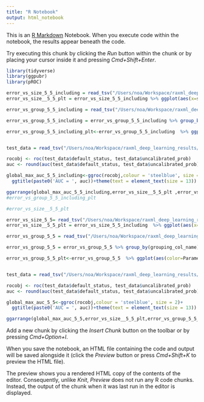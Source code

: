 ```yaml
---
title: "R Notebook"
output: html_notebook
---
```


This is an [R Markdown](http://rmarkdown.rstudio.com) Notebook. When you execute code within the notebook, the results appear beneath the code. 

Try executing this chunk by clicking the *Run* button within the chunk or by placing your cursor inside it and pressing *Cmd+Shift+Enter*. 

```r
library(tidyverse)
library(ggpubr)
library(pROC)
```


```r
error_vs_size_5_5_including = read_tsv("/Users/noa/Workspace/raxml_deep_learning_results/new_grouping_test/Data_for_paper/groups_5_5_100/group_classification_metrics.tsv")
error_vs_size__5_5_plt = error_vs_size_5_5_including %>% ggplot(aes(x=sample_fraction, y = AUC))+geom_line()+ expand_limits(y = 0.5)+xlab("Fraction of training-data")+ theme(text = element_text(size = 13))+ylab("AUC")+geom_point()

error_vs_group_5_5_including = read_tsv("/Users/noa/Workspace/raxml_deep_learning_results/new_grouping_test/Data_for_paper/groups_5_5_100/group_classification_group_metrics.tsv") 

error_vs_group_5_5_including = error_vs_group_5_5_including %>% group_by(grouping_col_name) %>% mutate(rownum = row_number()) %>% mutate(Parameter = case_when(grouping_col_name=="n_seq_group"~"Number of sequences",grouping_col_name=="msa_difficulty_group"~"MSA difficulty",grouping_col_name=="feature_msa_n_loci"~"Number of MSA positions")) %>% ungroup()

error_vs_group_5_5_including_plt<-error_vs_group_5_5_including  %>% ggplot(aes(color=Parameter,x=rownum, y = AUC))+geom_line()+geom_point()+ expand_limits(y = 0.5)+xlab("Quantile")+theme(text = element_text(size = 13))


test_data = read_tsv("/Users/noa/Workspace/raxml_deep_learning_results/new_grouping_test/Data_for_paper/groups_5_5_100/final_performance_on_test.tsv")

rocobj <- roc(test_data$default_status, test_data$uncalibrated_prob)
auc <- round(auc(test_data$default_status, test_data$uncalibrated_prob),3)

global_max_auc_5_5_including<-ggroc(rocobj,colour = 'steelblue', size = 2)+
  ggtitle(paste0('AUC = ', auc))+theme(text = element_text(size = 13))

ggarrange(global_max_auc_5_5_including,error_vs_size__5_5_plt ,error_vs_group_5_5_including_plt, labels = c("A","B","C"), nrow = 2, ncol = 2, legend = "bottom",vjust= 1)
#error_vs_group_5_5_including_plt

#error_vs_size__5_5_plt

```

```r

error_vs_size_5_5= read_tsv("/Users/noa/Workspace/raxml_deep_learning_results/new_grouping_test/Data_for_paper/groups_5_5_partial/group_classification_metrics.tsv")
error_vs_size__5_5_plt = error_vs_size_5_5_including  %>% ggplot(aes(x=sample_fraction, y = AUC))+geom_line()+ expand_limits(y = 0.5)+xlab("Fraction of training-data")+ theme(text = element_text(size = 13))+ylab("AUC")+geom_point()

error_vs_group_5_5 = read_tsv("/Users/noa/Workspace/raxml_deep_learning_results/new_grouping_test/Data_for_paper/groups_5_5_partial/group_classification_group_metrics.tsv") 

error_vs_group_5_5 = error_vs_group_5_5 %>% group_by(grouping_col_name) %>% mutate(rownum = row_number()) %>% mutate(Parameter = case_when(grouping_col_name=="n_seq_group"~"Number of sequences",grouping_col_name=="msa_difficulty_group"~"MSA difficulty",grouping_col_name=="feature_msa_n_loci"~"Number of MSA positions")) %>% ungroup()

error_vs_group_5_5_plt<-error_vs_group_5_5  %>% ggplot(aes(color=Parameter,x=rownum, y = AUC))+geom_line()+geom_point()+ expand_limits(y = 0.5)+xlab("Quantile")+theme(text = element_text(size = 13))


test_data = read_tsv("/Users/noa/Workspace/raxml_deep_learning_results/new_grouping_test/Data_for_paper/groups_5_5_partial/final_performance_on_test.tsv")

rocobj <- roc(test_data$default_status, test_data$uncalibrated_prob)
auc <- round(auc(test_data$default_status, test_data$uncalibrated_prob),3)

global_max_auc_5_5<-ggroc(rocobj,colour = 'steelblue', size = 2)+
  ggtitle(paste0('AUC = ', auc))+theme(text = element_text(size = 13))

ggarrange(global_max_auc_5_5,error_vs_size__5_5_plt,error_vs_group_5_5_plt, labels = c("A","B","C"), nrow = 2, ncol = 2, legend = "bottom",vjust= 1)

```



Add a new chunk by clicking the *Insert Chunk* button on the toolbar or by pressing *Cmd+Option+I*.

When you save the notebook, an HTML file containing the code and output will be saved alongside it (click the *Preview* button or press *Cmd+Shift+K* to preview the HTML file). 

The preview shows you a rendered HTML copy of the contents of the editor. Consequently, unlike *Knit*, *Preview* does not run any R code chunks. Instead, the output of the chunk when it was last run in the editor is displayed.

